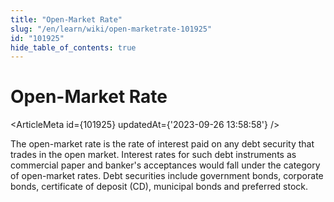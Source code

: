 ```yaml
---
title: "Open-Market Rate"
slug: "/en/learn/wiki/open-marketrate-101925"
id: "101925"
hide_table_of_contents: true
---
```



# Open-Market Rate

<ArticleMeta id={101925} updatedAt={'2023-09-26 13:58:58'} />
<div className='border-solid border-b border-t-0 my-4 border-[var(--ifm-color-gray-300)]' />

The open-market rate is the rate of interest paid on any debt security that trades in the open market. Interest rates for such debt instruments as commercial paper and banker's acceptances would fall under the category of open-market rates. Debt securities include government bonds, corporate bonds, certificate of deposit (CD), municipal bonds and preferred stock.
